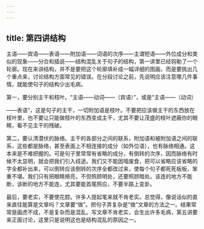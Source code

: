 ```yaml
---
---
---
```

title: 第四讲结构
---



主语——宾语——表语——附加语——词语的次序——主谓短语——外位成分和类似的现象——分合和插说——结构混乱关于句子的结构，第一讲里已经钩勒了一个轮廓。现在来讲结构，并不是要把这个轮廓填补成一幅详细的图画，而是要挑出几个重点来，讨论结构方面常见的错误。在分段讨论之前，先说明应该注意哪几件事情，就能使句子的结构少出毛病。

第一，要分别主干和枝叶。“主语——动词——（宾语）”，或是“主语——（动词）

——表语”，这是句子的主干，一切附加语是枝叶。不要把应该做主干的东西放在枝叶里，也不要让只能做枝叶的东西变成主干，尤其不要让茂盛的枝叶遮蔽你的眼睛，看不见主干的残破。

第二，要认清潜伏的脉络。主干的各部分之间的联系，附加语和被附加语之间的联系，这些都是脉络，甚至表面上不相连接的成分（如外位语），也有脉络相通。这本来是不难把握的。可是句子里常常有省略的成分，有倒转的次序，因而脉络有时候不太显明，就会把我们引入歧途。我们又不能因噎废食，把可以省略应该省略的字全都补出来，可以倒转应该倒转的次序全都改过来，使每个句子都死死板板，笨重不堪。我们只有把眼睛擦亮，不但照顾明处，还要照顾暗处。该连的地方不能断，该断的地方不能连，尤其要能首尾照应，不要半路上变卦。

最后，要老实，不要使花腔。许多人提起笔来就不肯老实。总觉得，像说话似的直来直往能算是文章吗？文章要“做”。把句子弄复杂是“做”文章的方法之一。结果常常是画虎不成，不是复杂而是混乱。写文章不肯老实，会生出许多毛病，第五讲要来正面讨论，这里只是说明这也是结构混乱的原因之一。